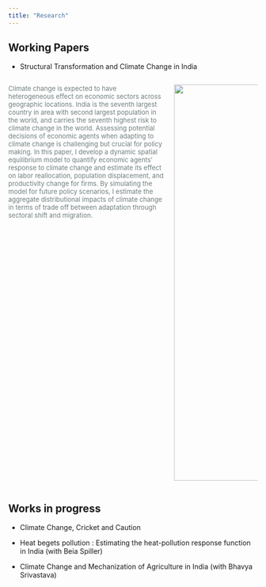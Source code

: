 ```yaml
---
title: "Research"
---
```


## Working Papers

-   Structural Transformation and Climate Change in India

::: columns
::: {.column width="65%"}
<font size = 2, color ="#717d7e"> Climate change is expected to have heterogeneous effect on economic sectors across geographic locations. India is the seventh largest country in area with second largest population in the world, and carries the seventh highest risk to climate change in the world. Assessing potential decisions of economic agents when adapting to climate change is challenging but crucial for policy making. In this paper, I develop a dynamic spatial equilibrium model to quantify economic agents' response to climate change and estimate its effect on labor reallocation, population displacement, and productivity change for firms. By simulating the model for future policy scenarios, I estimate the aggregate distributional impacts of climate change in terms of trade off between adaptation through sectoral shift and migration.</font>
:::

::: {.column width="35%"}
![](images/aby-zachariah-GsTLiE1xrUg-unsplash.jpg){width="800"}
:::
:::

## Works in progress

-   Climate Change, Cricket and Caution

-   Heat begets pollution : Estimating the heat-pollution response function in India (with Beia Spiller)

-   Climate Change and Mechanization of Agriculture in India (with Bhavya Srivastava)
